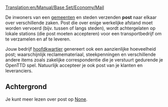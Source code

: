 [[Translation:en/Manual/Base Set/Economy/Mail]]

{{nl/Vracht|name=Post
|image=Mail.png
|geproduceerd=[[nl/Manual/Gemeente|Gemeente]], [[nl/Manual/Hoofdkwartier|Hoofdkwartier]]
|geaccepteerd=[[nl/Manual/Gemeente|Gemeente]], [[nl/Manual/Hoofdkwartier|Hoofdkwartier]]
}}

De inwoners van een [[nl/gemeente|gemeenten]] en steden verzenden '''post''' naar elkaar over verschillende zaken. Post die over enige werkelijke afstand moet worden vervoerd (bijv. tussen of langs steden), wordt achtergelaten op lokale stations (die post moeten accepteren) voor een transportbedrijf om te verzamelen en af te leveren.

Jouw bedrijf [[nl/Manual/Hoofdkwartier|hoofdkwartier]] genereert ook een aanzienlijke hoeveelheid post; waarschijnlijk reclamemateriaal, steekpenningen en verschillende andere items zoals zakelijke correspondentie die je verstuurt gedurende je OpenTTD spel. Natuurlijk accepteer je ook post van je klanten en leveranciers.

==Achtergrond==
Je kunt meer lezen over post op [https://www.wikipedia.org/wiki/Mail None].